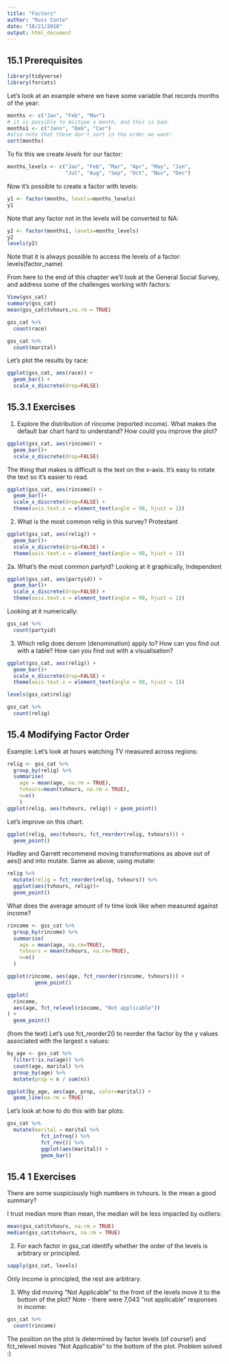 ```yaml
---
title: "Factors"
author: "Russ Conte"
date: "10/21/2018"
output: html_document
---
```

## 15.1 Prerequisites
```r
library(tidyverse)
library(forcats)
```

Let's look at an example where we have some variable that records months of the year:

```r
months <- c("Jan", "Feb", "Mar")
# it is possible to mistype a month, and this is bad:
months1 <- c("Jann", "Deb", "Car")
#also note that these don't sort in the order we want:
sort(months)
```

To fix this we create <i>levels</i> for our factor:

```r
months_levels <- c("Jan", "Feb", "Mar", "Apr", "May", "Jun",
                   "Jul", "Aug", "Sep", "Oct", "Nov", "Dec")
```

Now it's possible to create a factor with levels:

```r
y1 <- factor(months, levels=months_levels)
y1
```

Note that any factor not in the levels will be converted to NA:

```r
y2 <- factor(months1, levels=months_levels)
y2
levels(y2)
```

Note that it is always possible to access the levels of a factor: levels(factor_name)

From here to the end of this chapter we'll look at the General Social Survey, and address some of the
challenges working with factors:

```r
View(gss_cat)
summary(gss_cat)
mean(gss_cat$tvhours,na.rm = TRUE)
```

```r
gss_cat %>% 
  count(race)
```

```r
gss_cat %>% 
  count(marital)
```

Let's plot the results by race:

```r
ggplot(gss_cat, aes(race)) +
  geom_bar() +
  scale_x_discrete(drop=FALSE)
```

## 15.3.1 Exercises

1. Explore the distribution of rincome (reported income). What makes the default bar chart hard to understand? How could you improve the plot?

```r
ggplot(gss_cat, aes(rincome)) +
  geom_bar()+
  scale_x_discrete(drop=FALSE)
```

The thing that makes is difficult is the text on the x-axis. It's easy to rotate the text so it's easier to read.

```r
ggplot(gss_cat, aes(rincome)) +
  geom_bar()+
  scale_x_discrete(drop=FALSE) +
  theme(axis.text.x = element_text(angle = 90, hjust = 1))
```

2. What is the most common relig in this survey? Protestant

```r
ggplot(gss_cat, aes(relig)) +
  geom_bar()+
  scale_x_discrete(drop=FALSE) +
  theme(axis.text.x = element_text(angle = 90, hjust = 1))
```

2a. What’s the most common partyid? Looking at it graphically, Independent

```r
ggplot(gss_cat, aes(partyid)) +
  geom_bar()+
  scale_x_discrete(drop=FALSE) +
  theme(axis.text.x = element_text(angle = 90, hjust = 1))
```

Looking at it numerically:

```r
gss_cat %>% 
  count(partyid)
```

3. Which relig does denom (denomination) apply to? How can you find out with a table? How can you find out with a visualisation?

```r
ggplot(gss_cat, aes(relig)) +
  geom_bar()+
  scale_x_discrete(drop=FALSE) +
  theme(axis.text.x = element_text(angle = 90, hjust = 1))
```

```r
levels(gss_cat$relig)
```

```r
gss_cat %>% 
  count(relig)
```

## 15.4 Modifying Factor Order

Example: Let's look at hours watching TV measured across regions:

```r
relig <- gss_cat %>% 
  group_by(relig) %>% 
  summarise(
    age = mean(age, na.rm = TRUE),
    tvhours=mean(tvhours, na.rm = TRUE),
    n=n()
    )
ggplot(relig, aes(tvhours, relig)) + geom_point()
```

Let's improve on this chart:

```r
ggplot(relig, aes(tvhours, fct_reorder(relig, tvhours))) +
  geom_point()
```

Hadley and Garrett recommend moving transformations as above out of aes() and into mutate. Same as above, using mutate:

```r
relig %>% 
  mutate(relig = fct_reorder(relig, tvhours)) %>% 
  ggplot(aes(tvhours, relig))+
  geom_point()
```

What does the average amount of tv time look like when measured against income?

```r
rincome <- gss_cat %>% 
  group_by(rincome) %>% 
  summarise(
    age = mean(age, na.rm=TRUE),
    tvhours = mean(tvhours, na.rm=TRUE),
    n=n()
  )

ggplot(rincome, aes(age, fct_reorder(rincome, tvhours))) +
         geom_point()
```

```r
ggplot(
  rincome,
  aes(age, fct_relevel(rincome, "Not applicable"))
) +
  geom_point()
```

(from the text) Let's use fct_reorder2() to reorder the factor by the y values associated with the largest x values:

```r
by_age <- gss_cat %>% 
  filter(!is.na(age)) %>% 
  count(age, marital) %>% 
  group_by(age) %>% 
  mutate(prop = n / sum(n))

ggplot(by_age, aes(age, prop, color=marital)) +
  geom_line(na.rm = TRUE)
```


Let's look at how to do this with bar plots:

```r
gss_cat %>% 
  mutate(marital = marital %>% 
           fct_infreq() %>% 
           fct_rev()) %>% 
           ggplot(aes(marital)) +
           geom_bar()
```


## 15.4 1 Exercises

There are some suspiciously high numbers in tvhours. Is the mean a good summary?

I trust median more than mean, the median will be less impacted by outliers:

```r
mean(gss_cat$tvhours, na.rm = TRUE)
median(gss_cat$tvhours, na.rm = TRUE)
```

2. For each factor in gss_cat identify whether the order of the levels is arbitrary or principled.

```r
sapply(gss_cat, levels)
```

Only income is principled, the rest are arbitrary.

3. Why did moving "Not Applicable" to the front of the levels move it to the bottom of the plot? Note - there were 7,043 "not applicable" responses in income:

```r
gss_cat %>% 
  count(rincome)
```

The position on the plot is determined by factor levels (of course!) and fct_relevel moves "Not Applicable" to the bottom of the plot. Problem solved :)

